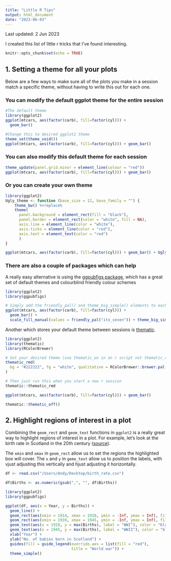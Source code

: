 ```yaml
---
title: "Little R Tips"
output: html_document
date: "2023-06-03"
---
```


Last updated: 2 Jun 2023

I created this list of little r tricks that I've found interesting. 
```r
knitr::opts_chunk$set(echo = TRUE)
```


## 1. Setting a theme for all your plots

Below are a few ways to make sure all of the plots you make in a session match a specific theme, without having to write this out for each one.

### You can modify the default ggplot theme for the entire session
```r
#The default theme
library(ggplot2)
ggplot(mtcars, aes(factor(carb), fill=factor(cyl))) + 
  geom_bar()

#Change this to desired ggplot2 theme
theme_set(theme_void())
ggplot(mtcars, aes(factor(carb), fill=factor(cyl))) + geom_bar()
```

### You can also modify this default theme for each session
```r
theme_update(panel.grid.minor = element_line(colour = "red"))
ggplot(mtcars, aes(factor(carb), fill=factor(cyl))) + geom_bar()
```

### Or you can create your own theme
```r
library(ggplot2)
Ugly_theme <- function (base_size = 12, base_family = "") {
    theme_bw() %+replace% 
    theme(
      panel.background = element_rect(fill = "black"),
      panel.border = element_rect(color = "white", fill = NA),
      axis.line = element_line(color = "white"),
      axis.ticks = element_line(color = "red"),
      axis.text = element_text(color = "red")
      )
}

ggplot(mtcars, aes(factor(carb), fill=factor(cyl))) + geom_bar() + Ugly_theme()
```

### There are also a couple of packages which can help

A really easy alternative is using the [ggpubfigs package](https://github.com/JLSteenwyk/ggpubfigs#faq), which has a great set of default themes and colourblind friendly colour schemes
```r
library(ggplot2)
library(ggpubfigs)

# Simply add the friendly_pal() and theme_big_simple() elements to each ggplot command
ggplot(mtcars, aes(factor(carb), fill=factor(cyl))) + 
  geom_bar() + 
  scale_fill_manual(values = friendly_pal("ito_seven")) + theme_big_simple()
```

Another which stores your default theme between sessions is [thematic](https://rstudio.github.io/thematic/).
```r
library(ggplot2)
library(thematic)
library(RColorBrewer)

# Set your desired theme (use thematic_on in an r script not thematic_rmd())
thematic_rmd(
  bg = "#222222", fg = "white", qualitative = RColorBrewer::brewer.pal(8, "Dark2")
)

# Then just run this when you start a new r session
thematic::thematic_rmd

ggplot(mtcars, aes(factor(carb), fill=factor(cyl))) + geom_bar()

thematic::thematic_off()
```




## 2. Highlight regions of interest in a plot

Combining the `geom_rect` and `geom_text` functions in `ggplot2` is a really great way to highlight regions of interest in a plot. For example, let's look at the birth rate in Scotland in the 20th century ([source](https://www.nrscotland.gov.uk/statistics-and-data/statistics/statistics-by-theme/vital-events/births/births-time-series-data)).

The `xmin` and `xmax` in `geom_rect` allow us to set the regions the highlighted box will cover. The `x` and `y` in `gemo_text` allow us to position the labels, with vjust adjusting this vertically and hjust adjusting it horizontally.
```r
df <- read.csv("/Users/Andy/Desktop/birth_rate.csv")

df$Births <- as.numeric(gsub(",", "", df$Births))
```

```r
library(ggplot2)
library(ggpubfigs)

ggplot(df, aes(x = Year, y = Births)) +
  geom_line() +
  geom_rect(aes(xmin = 1914, xmax = 1918, ymin = -Inf, ymax = Inf), fill = "red", alpha = 0.002) +
  geom_rect(aes(xmin = 1939, xmax = 1945, ymin = -Inf, ymax = Inf), fill = "red", alpha = 0.002) +
  geom_text(aes(x = 1918, y = max(Births), label = "WWI"), color = "black", vjust = 30, hjust = -0.3, size = 3.5) +
  geom_text(aes(x = 1945, y = max(Births), label = "WWII"), color = "black", vjust = 30, hjust = -0.3, size = 3.5) +
  xlab("Year") +
  ylab("No. of babies born in Scotland") +
  guides(fill = guide_legend(override.aes = list(fill = "red"),
                             title = "World war")) +
  theme_simple()
```
